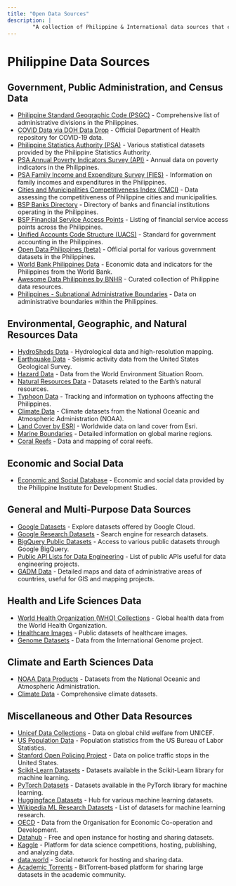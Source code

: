 ```yaml
---
title: "Open Data Sources"
description: |
        "A collection of Philippine & International data sources that can be freely used for projects."
---
```


# Philippine Data Sources

## Government, Public Administration, and Census Data

- [Philippine Standard Geographic Code (PSGC)](https://psa.gov.ph/classification/psgc) - Comprehensive list of administrative divisions in the Philippines.
- [COVID Data via DOH Data Drop](https://drive.google.com/drive/folders/1ZPPcVU4M7T-dtRyUceb0pMAd8ickYf8o) - Official Department of Health repository for COVID-19 data.
- [Philippine Statistics Authority (PSA)](https://openstat.psa.gov.ph/Database) - Various statistical datasets provided by the Philippine Statistics Authority.
- [PSA Annual Poverty Indicators Survey (API)](https://psa.gov.ph/content/annual-poverty-indicators-survey-apis) - Annual data on poverty indicators in the Philippines.
- [PSA Family Income and Expenditure Survey (FIES)](https://psa.gov.ph/statistics/income-expenditure/fies) - Information on family incomes and expenditures in the Philippines.
- [Cities and Municipalities Competitiveness Index (CMCI)](https://cmci.dti.gov.ph/) - Data assessing the competitiveness of Philippine cities and municipalities.
- [BSP Banks Directory](https://www.bsp.gov.ph/SitePages/FinancialStability/DirBanksFIList.aspx) - Directory of banks and financial institutions operating in the Philippines.
- [BSP Financial Service Access Points](https://www.bsp.gov.ph/SitePages/InclusiveFinance/FinancialServiceAP.aspx) - Listing of financial service access points across the Philippines.
- [Unified Accounts Code Structure (UACS)](https://www.uacs.gov.ph/) - Standard for government accounting in the Philippines.
- [Open Data Philippines (beta)](https://data.gov.ph/index/home) - Official portal for various government datasets in the Philippines.
- [World Bank Philippines Data](https://data.worldbank.org/country/PH) - Economic data and indicators for the Philippines from the World Bank.
- [Awesome Data Philippines by BNHR](https://github.com/benhur07b/awesome-data-philippines) - Curated collection of Philippine data resources.
- [Philippines - Subnational Administrative Boundaries](https://data.humdata.org/dataset/cod-ab-phl) - Data on administrative boundaries within the Philippines.

## Environmental, Geographic, and Natural Resources Data

- [HydroSheds Data](https://www.hydrosheds.org/) - Hydrological data and high-resolution mapping.
- [Earthquake Data](https://earthquake.usgs.gov/data/) - Seismic activity data from the United States Geological Survey.
- [Hazard Data](https://wesr.unepgrid.ch/?project=MX-XVK-HPH-OGN-HVE-GGN&language=en) - Data from the World Environment Situation Room.
- [Natural Resources Data](https://resourcewatch.org/) - Datasets related to the Earth’s natural resources.
- [Typhoon Data](https://typhoon2000.ph/) - Tracking and information on typhoons affecting the Philippines.
- [Climate Data](https://www.ncdc.noaa.gov/ibtracs/) - Climate datasets from the National Oceanic and Atmospheric Administration (NOAA).
- [Land Cover by ESRI](https://livingatlas.arcgis.com/landcoverexplorer/) - Worldwide data on land cover from Esri.
- [Marine Boundaries](https://www.marineregions.org/) - Detailed information on global marine regions.
- [Coral Reefs](https://allencoralatlas.org/atlas/#4.12/8.7755/124.8789) - Data and mapping of coral reefs.

## Economic and Social Data

- [Economic and Social Database](https://econdb.pids.gov.ph/tablecategories/index/3) - Economic and social data provided by the Philippine Institute for Development Studies.

## General and Multi-Purpose Data Sources

- [Google Datasets](https://cloud.google.com/datasets) - Explore datasets offered by Google Cloud.
- [Google Research Datasets](https://datasetsearch.research.google.com/) - Search engine for research datasets.
- [BigQuery Public Datasets](https://cloud.google.com/bigquery/public-data) - Access to various public datasets through Google BigQuery.
- [Public API Lists for Data Engineering](https://github.com/public-api-lists/public-api-lists) - List of public APIs useful for data engineering projects.
- [GADM Data](https://gadm.org/data.html) - Detailed maps and data of administrative areas of countries, useful for GIS and mapping projects.

## Health and Life Sciences Data

- [World Health Organization (WHO) Collections](https://www.who.int/data/collections) - Global health data from the World Health Organization.
- [Healthcare Images](https://cloud.google.com/healthcare-api/docs/resources/public-datasets/idc) - Public datasets of healthcare images.
- [Genome Datasets](https://www.internationalgenome.org/data) - Data from the International Genome project.

## Climate and Earth Sciences Data

- [NOAA Data Products](https://www.ncei.noaa.gov/products) - Datasets from the National Oceanic and Atmospheric Administration.
- [Climate Data](https://www.climate.gov/maps-data/all) - Comprehensive climate datasets.

## Miscellaneous and Other Data Resources

- [Unicef Data Collections](https://data.unicef.org/resources/dataset/sowc-2019-statistical-tables/) - Data on global child welfare from UNICEF.
- [US Population Data](https://www.bls.gov/cps/tables.htm) - Population statistics from the US Bureau of Labor Statistics.
- [Stanford Open Policing Project](https://openpolicing.stanford.edu/) - Data on police traffic stops in the United States.
- [Scikit-Learn Datasets](https://scikit-learn.org/stable/datasets/toy_dataset.html) - Datasets available in the Scikit-Learn library for machine learning.
- [PyTorch Datasets](https://pytorch.org/vision/stable/datasets.html) - Datasets available in the PyTorch library for machine learning.
- [Huggingface Datasets](https://huggingface.co/datasets) - Hub for various machine learning datasets.
- [Wikipedia ML Research Datasets](https://en.wikipedia.org/wiki/List_of_datasets_for_machine_learning_research) - List of datasets for machine learning research.
- [OECD](https://data.oecd.org/) - Data from the Organisation for Economic Co-operation and Development.
- [Datahub](https://awesomedataengineering.com/) - Free and open instance for hosting and sharing datasets.
- [Kaggle](https://www.kaggle.com/) - Platform for data science competitions, hosting, publishing, and analyzing data.
- [data.world](https://data.world/) - Social network for hosting and sharing data.
- [Academic Torrents](http://academictorrents.com/) - BitTorrent-based platform for sharing large datasets in the academic community.

